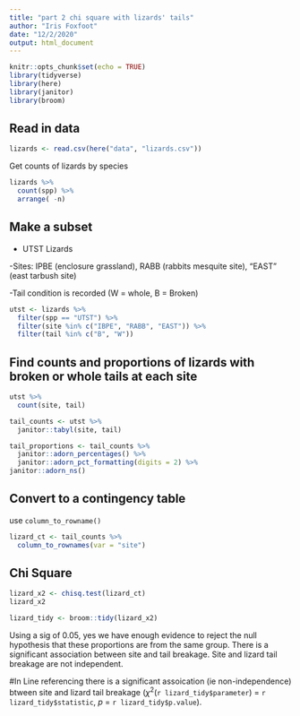 ```yaml
---
title: "part 2 chi square with lizards' tails"
author: "Iris Foxfoot"
date: "12/2/2020"
output: html_document
---
```


```r
knitr::opts_chunk$set(echo = TRUE)
library(tidyverse)
library(here)
library(janitor)
library(broom)
```

## Read in data

```r
lizards <- read.csv(here("data", "lizards.csv"))
```

Get counts of lizards by species
```r
lizards %>% 
  count(spp) %>% 
  arrange( -n)
```

## Make a subset

- UTST Lizards

-Sites: IPBE (enclosure grassland), RABB (rabbits mesquite site), "EAST" (east tarbush site)

-Tail condition is recorded (W = whole, B = Broken)

```r
utst <- lizards %>% 
  filter(spp == "UTST") %>% 
  filter(site %in% c("IBPE", "RABB", "EAST")) %>% 
  filter(tail %in% c("B", "W"))
```

## Find counts and proportions of lizards with broken or whole tails at each site

```r
utst %>% 
  count(site, tail)
```

```r
tail_counts <- utst %>% 
  janitor::tabyl(site, tail)

tail_proportions <- tail_counts %>% 
  janitor::adorn_percentages() %>% 
  janitor::adorn_pct_formatting(digits = 2) %>% 
janitor::adorn_ns()
```

## Convert to a contingency table

use `column_to_rowname()`

```r
lizard_ct <- tail_counts %>% 
  column_to_rownames(var = "site")
```

## Chi Square

```r
lizard_x2 <- chisq.test(lizard_ct)
lizard_x2

lizard_tidy <- broom::tidy(lizard_x2)
```

Using a sig of 0.05, yes we have enough evidence to reject the null hypothesis that these proportions are from the same group. There is a significant association between site and tail breakage. Site and lizard tail breakage are not independent.

#In Line referencing
there is a significant assoication (ie non-independence) btween site and lizard tail breakage ($\chi$^2^(`r lizard_tidy$parameter`) = `r lizard_tidy$statistic`, *p* = `r lizard_tidy$p.value`).
